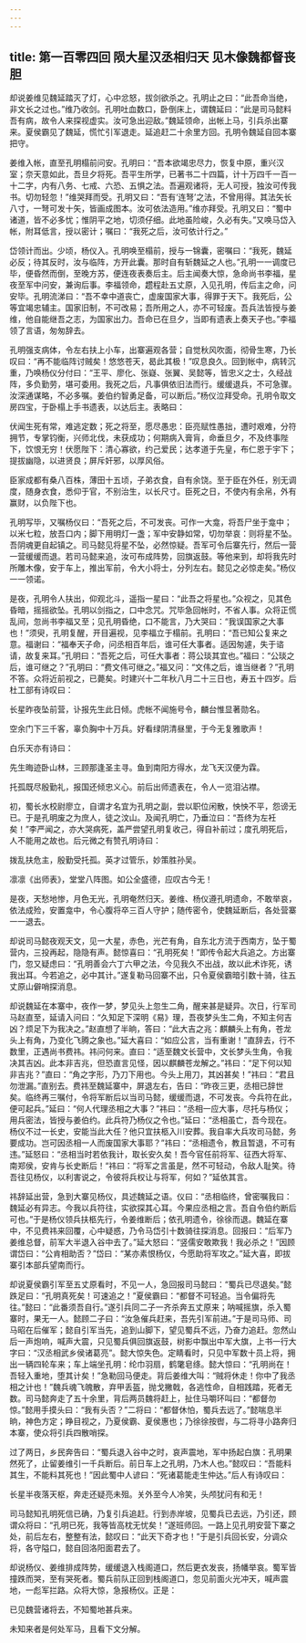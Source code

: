 ```yaml
---
---
---
```

title: 第一百零四回 陨大星汉丞相归天 见木像魏都督丧胆
---

却说姜维见魏延踏灭了灯，心中忿怒，拔剑欲杀之。孔明止之曰：“此吾命当绝，非文长之过也。”维乃收剑。孔明吐血数口，卧倒床上，谓魏延曰：“此是司马懿料吾有病，故令人来探视虚实。汝可急出迎敌。”魏延领命，出帐上马，引兵杀出寨来。夏侯霸见了魏延，慌忙引军退走。延追赶二十余里方回。孔明令魏延自回本寨把守。

姜维入帐，直至孔明榻前问安。孔明曰：“吾本欲竭忠尽力，恢复中原，重兴汉室；奈天意如此，吾旦夕将死。吾平生所学，已著书二十四篇，计十万四千一百一十二字，内有八务、七戒、六恐、五惧之法。吾遍观诸将，无人可授，独汝可传我书。切勿轻忽！”维哭拜而受。孔明又曰：“吾有‘连弩’之法，不曾用得。其法矢长八寸，一弩可发十矢，皆画成图本。汝可依法造用。”维亦拜受。孔明又曰：“蜀中诸道，皆不必多忧；惟阴平之地，切须仔细。此地虽险峻，久必有失。”又唤马岱入帐，附耳低言，授以密计；嘱曰：“我死之后，汝可依计行之。”

岱领计而出。少顷，杨仪入。孔明唤至榻前，授与一锦囊，密嘱曰：“我死，魏延必反；待其反时，汝与临阵，方开此囊。那时自有斩魏延之人也。”孔明一一调度已毕，便昏然而倒，至晚方苏，便连夜表奏后主。后主闻奏大惊，急命尚书李福，星夜至军中问安，兼询后事。李福领命，趱程赴五丈原，入见孔明，传后主之命，问安毕。孔明流涕曰：“吾不幸中道丧亡，虚废国家大事，得罪于天下。我死后，公等宜竭忠辅主。国家旧制，不可改易；吾所用之人，亦不可轻废。吾兵法皆授与姜维，他自能继吾之志，为国家出力。吾命已在旦夕，当即有遗表上奏天子也。”李福领了言语，匆匆辞去。

孔明强支病体，令左右扶上小车，出寨遍观各营；自觉秋风吹面，彻骨生寒，乃长叹曰：“再不能临阵讨贼矣！悠悠苍天，曷此其极！”叹息良久。回到帐中，病转沉重，乃唤杨仪分付曰：“王平、廖化、张嶷、张翼、吴懿等，皆忠义之士，久经战阵，多负勤劳，堪可委用。我死之后，凡事俱依旧法而行。缓缓退兵，不可急骤。汝深通谋略，不必多嘱。姜伯约智勇足备，可以断后。”杨仪泣拜受命。孔明令取文房四宝，于卧榻上手书遗表，以达后主。表略曰：

伏闻生死有常，难逃定数；死之将至，愿尽愚忠：臣亮赋性愚拙，遭时艰难，分符拥节，专掌钧衡，兴师北伐，未获成功；何期病入膏肓，命垂旦夕，不及终事陛下，饮恨无穷！伏愿陛下：清心寡欲，约己爱民；达孝道于先皇，布仁恩于宇下；提拔幽隐，以进贤良；屏斥奸邪，以厚风俗。

臣家成都有桑八百株，薄田十五顷，子弟衣食，自有余饶。至于臣在外任，别无调度，随身衣食，悉仰于官，不别治生，以长尺寸。臣死之日，不使内有余帛，外有赢财，以负陛下也。

孔明写毕，又嘱杨仪曰：“吾死之后，不可发丧。可作一大龛，将吾尸坐于龛中；以米七粒，放吾口内；脚下用明灯一盏；军中安静如常，切勿举哀：则将星不坠。吾阴魂更自起镇之。司马懿见将星不坠，必然惊疑。吾军可令后寨先行，然后一营一营缓缓而退。若司马懿来追，汝可布成阵势，回旗返鼓。等他来到，却将我先时所雕木像，安于车上，推出军前，令大小将士，分列左右。懿见之必惊走矣。”杨仪一一领诺。

是夜，孔明令人扶出，仰观北斗，遥指一星曰：“此吾之将星也。”众视之，见其色昏暗，摇摇欲坠。孔明以剑指之，口中念咒。咒毕急回帐时，不省人事。众将正慌乱间，忽尚书李福又至；见孔明昏绝，口不能言，乃大哭曰：“我误国家之大事也！”须臾，孔明复醒，开目遍视，见李福立于榻前。孔明曰：“吾已知公复来之意。福谢曰：“福奉天子命，问丞相百年后，谁可任大事者。适因匆遽，失于谘请，故复来耳。”孔明曰：“吾死之后，可任大事者：蒋公琰其宜也。”福曰：“公琰之后，谁可继之？”孔明曰：“费文伟可继之。”福又问：“文伟之后，谁当继者？”孔明不答。众将近前视之，已薨矣。时建兴十二年秋八月二十三日也，寿五十四岁。后杜工部有诗叹曰：

长星昨夜坠前营，讣报先生此日倾。虎帐不闻施号令，麟台惟显著勋名。

空余门下三千客，辜负胸中十万兵。好看绿阴清昼里，于今无复雅歌声！

白乐天亦有诗曰：

先生晦迹卧山林，三顾那逢圣主寻。鱼到南阳方得水，龙飞天汉便为霖。

托孤既尽殷勤礼，报国还倾忠义心。前后出师遗表在，令人一览泪沾襟。

初，蜀长水校尉廖立，自谓才名宜为孔明之副，尝以职位闲散，怏怏不平，怨谤无已。于是孔明废之为庶人，徒之汶山。及闻孔明亡，乃垂泣曰：“吾终为左衽矣！”李严闻之，亦大哭病死，盖严尝望孔明复收己，得自补前过；度孔明死后，人不能用之故也。后元微之有赞孔明诗曰：

拨乱扶危主，殷勤受托孤。英才过管乐，妙策胜孙吴。

凛凛《出师表》，堂堂八阵图。如公全盛德，应叹古今无！

是夜，天愁地惨，月色无光，孔明奄然归天。姜维、杨仪遵孔明遗命，不敢举哀，依法成殓，安置龛中，令心腹将卒三百人守护；随传密令，使魏延断后，各处营寨一一退去。

却说司马懿夜观天文，见一大星，赤色，光芒有角，自东北方流于西南方，坠于蜀营内，三投再起，隐隐有声。懿惊喜曰：“孔明死矣！”即传令起大兵追之。方出寨门，忽又疑虑曰：“孔明善会六丁六甲之法，今见我久不出战，故以此术诈死，诱我出耳。今若追之，必中其计。”遂复勒马回寨不出，只令夏侯霸暗引数十骑，往五丈原山僻哨探消息。

却说魏延在本寨中，夜作一梦，梦见头上忽生二角，醒来甚是疑异。次日，行军司马赵直至，延请入问曰：“久知足下深明《易》理，吾夜梦头生二角，不知主何吉凶？烦足下为我决之。”赵直想了半晌，答曰：“此大吉之兆：麒麟头上有角，苍龙头上有角，乃变化飞腾之象也。”延大喜曰：“如应公言，当有重谢！”直辞去，行不数里，正遇尚书费祎。祎问何来。直曰：“适至魏文长营中，文长梦头生角，令我决其吉凶。此本非吉兆，但恐直言见怪，因以麒麟苍龙解之。”祎曰：“足下何以知非吉兆？”直曰：“角之字形，乃刀下用也。今头上用刀，其凶甚矣！”祎曰：“君且勿泄漏。”直别去。费祎至魏延寨中，屏退左右，告曰：“昨夜三更，丞相已辞世矣。临终再三嘱付，令将军断后以当司马懿，缓缓而退，不可发丧。今兵符在此，便可起兵。”延曰：“何人代理丞相之大事？”祎曰：“丞相一应大事，尽托与杨仪；用兵密法，皆授与姜伯约。此兵符乃杨仪之令也。”延曰：“丞相虽亡，吾今现在。杨仪不过一长史，安能当此大任？他只宜扶柩入川安葬。我自率大兵攻司马懿，务要成功。岂可因丞相一人而废国家大事耶？”祎曰：“丞相遗令，教且暂退，不可有违。”延怒曰：“丞相当时若依我计，取长安久矣！吾今官任前将军、征西大将军、南郑侯，安肯与长史断后！“祎曰：“将军之言虽是，然不可轻动，令敌人耻笑。待吾往见杨仪，以利害说之，令彼将兵权让与将军，何如？”延依其言。

祎辞延出营，急到大寨见杨仪，具述魏延之语。仪曰：“丞相临终，曾密嘱我曰：魏延必有异志。今我以兵符往，实欲探其心耳。今果应丞相之言。吾自令伯约断后可也。”于是杨仪领兵扶柩先行，令姜维断后；依孔明遗令，徐徐而退。魏延在寨中，不见费祎来回覆，心中疑惑，乃令马岱引十数骑往探消息。回报曰：“后军乃姜维总督，前军大半退入谷中去了。”延大怒曰：“竖儒安敢欺我！我必杀之！”因顾谓岱曰：“公肯相助否？”岱曰：“某亦素恨杨仪，今愿助将军攻之。”延大喜，即拔寨引本部兵望南而行。

却说夏侯霸引军至五丈原看时，不见一人，急回报司马懿曰：“蜀兵已尽退矣。”懿跌足曰：“孔明真死矣！可速追之！”夏侯霸曰：“都督不可轻追。当令偏将先往。”懿曰：“此番须吾自行。”遂引兵同二子一齐杀奔五丈原来；呐喊摇旗，杀入蜀寨时，果无一人。懿顾二子曰：“汝急催兵赶来，吾先引军前进。”于是司马师、司马昭在后催军；懿自引军当先，追到山脚下，望见蜀兵不远，乃奋力追赶。忽然山后一声炮响，喊声大震，只见蜀兵俱回旗返鼓，树影中飘出中军大旗，上书一行大字曰：“汉丞相武乡侯诸葛亮”。懿大惊失色。定睛看时，只见中军数十员上将，拥出一辆四轮车来；车上端坐孔明：纶巾羽扇，鹤氅皂绦。懿大惊曰：“孔明尚在！吾轻入重地，堕其计矣！”急勒回马便走。背后姜维大叫：“贼将休走！你中了我丞相之计也！”魏兵魂飞魄散，弃甲丢盔，抛戈撇戟，各逃性命，自相践踏，死者无数。司马懿奔走了五十余里，背后两员魏将赶上，扯住马嚼环叫曰：“都督勿惊。”懿用手摸头曰：“我有头否？”二将曰：“都督休怕，蜀兵去远了。”懿喘息半晌，神色方定；睁目视之，乃夏侯霸、夏侯惠也；乃徐徐按辔，与二将寻小路奔归本寨，使众将引兵四散哨探。

过了两日，乡民奔告曰：“蜀兵退入谷中之时，哀声震地，军中扬起白旗：孔明果然死了，止留姜维引一千兵断后。前日车上之孔明，乃木人也。”懿叹曰：“吾能料其生，不能料其死也！”因此蜀中人谚曰：“死诸葛能走生仲达。”后人有诗叹曰：

长星半夜落天枢，奔走还疑亮未殂。关外至今人冷笑，头颅犹问有和无！

司马懿知孔明死信已确，乃复引兵追赶。行到赤岸坡，见蜀兵已去远，乃引还，顾谓众将曰：“孔明已死，我等皆高枕无忧矣！”遂班师回。一路上见孔明安营下寨之处，前后左右，整整有法，懿叹曰：“此天下奇才也！”于是引兵回长安，分调众将，各守隘口，懿自回洛阳面君去了。

却说杨仪、姜维排成阵势，缓缓退入栈阁道口，然后更衣发丧，扬幡举哀。蜀军皆撞跌而哭，至有哭死者。蜀兵前队正回到栈阁道口，忽见前面火光冲天，喊声震地，一彪军拦路。众将大惊，急报杨仪。正是：

已见魏营诸将去，不知蜀地甚兵来。

未知来者是何处军马，且看下文分解。